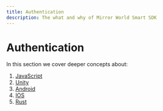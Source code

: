 ```yaml
---
title: Authentication
description: The what and why of Mirror World Smart SDK
---
```


# Authentication

In this section we cover deeper concepts about:

1. [JavaScript](/api-reference/js/authentication)
2. [Unity](/api-reference/unity/authentication)
3. [Android](/api-reference/android/authentication)
4. [IOS](/api-reference/ios/authentication)
5. [Rust](/api-reference/rust/authentication)

